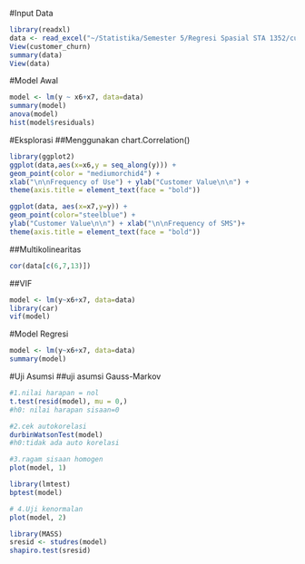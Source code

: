 #Input Data
```{r}
library(readxl)
data <- read_excel("~/Statistika/Semester 5/Regresi Spasial STA 1352/customer_churn.xlsx")
View(customer_churn)
summary(data)
View(data)
```

#Model Awal
```{r}
model <- lm(y ~ x6+x7, data=data)
summary(model)
anova(model)
hist(model$residuals)
```

#Eksplorasi
##Menggunakan chart.Correlation()
```{r}
library(ggplot2)
ggplot(data,aes(x=x6,y = seq_along(y))) + 
geom_point(color = "mediumorchid4") + 
xlab("\n\nFrequency of Use") + ylab("Customer Value\n\n") +
theme(axis.title = element_text(face = "bold"))

ggplot(data, aes(x=x7,y=y)) + 
geom_point(color="steelblue") + 
ylab("Customer Value\n\n") + xlab("\n\nFrequency of SMS")+
theme(axis.title = element_text(face = "bold"))
```

##Multikolinearitas
```{r}
cor(data[c(6,7,13)])
```

##VIF
```{r}
model <- lm(y~x6+x7, data=data)
library(car)
vif(model)
```

#Model Regresi
```{r}
model <- lm(y~x6+x7, data=data)
summary(model)
```

#Uji Asumsi
##uji asumsi Gauss-Markov
```{r}
#1.nilai harapan = nol
t.test(resid(model), mu = 0,) 
#h0: nilai harapan sisaan=0

#2.cek autokorelasi
durbinWatsonTest(model) 
#h0:tidak ada auto korelasi

#3.ragam sisaan homogen
plot(model, 1)

library(lmtest)
bptest(model)

# 4.Uji kenormalan
plot(model, 2)

library(MASS)
sresid <- studres(model) 
shapiro.test(sresid)
```
